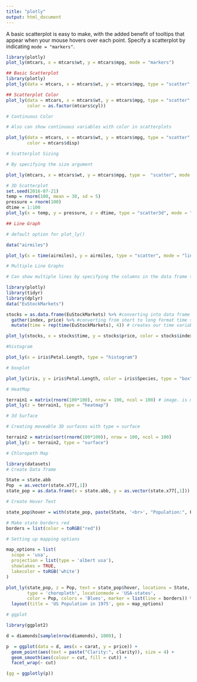 ```yaml
---
title: "plotly"
output: html_document
---
```


A basic scatterplot is easy to make, with the added benefit of tooltips that appear
when your mouse hovers over each point. Specify a scatterplot by indicating
`mode = "markers"`.

```r
library(plotly)
plot_ly(mtcars, x = mtcars$wt, y = mtcars$mpg, mode = "markers")

```


```r
## Basic Scatterplot
library(plotly)
plot_ly(data = mtcars, x = mtcars$wt, y = mtcars$mpg, type = "scatter", mode = "markers")

```


```r
## Scatterplot Color
plot_ly(data = mtcars, x = mtcars$wt, y = mtcars$mpg, type = "scatter", mode = "markers",
        color = as.factor(mtcars$cyl))
```


```r
# Continuous Color

# Also can show continuous variables with color in scatterplots

plot_ly(data = mtcars, x = mtcars$wt, y = mtcars$mpg, type = "scatter", mode = "markers",
        color = mtcars$disp)
```


```r
# Scatterplot Sizing

# By specifying the size argument

plot_ly(mtcars, x = mtcars$wt, y = mtcars$mpg, type =  "scatter", mode = "markers", color = as.factor(mtcars$cyl), size = mtcars$hp)

```

```r
# 3D Scatterplot
set.seed(2016-07-21)
temp = rnorm(100, mean = 30, sd = 5)
pressure = rnorm(100)
dtime = 1:100
plot_ly(x = temp, y = pressure, z = dtime, type = "scatter3d", mode = "markers", color = temp)
```

```r
## Line Graph

# default option for plot_ly()

data("airmiles")

plot_ly(x = time(airmiles), y = airmiles, type = "scatter", mode = "lines") # time(airmiles) gives the time period associated with airmiles
```


```r

# Multiple Line Graphs

# Can show multiple lines by specifying the columns in the data frame that separates the lines

library(plotly)
library(tidyr)
library(dplyr)
data("EuStockMarkets")

stocks = as.data.frame(EuStockMarkets) %>% #converting into data frame
  gather(index, price) %>% #converting from short to long format time series data. check head of stocks. tidyr
  mutate(time = rep(time(EuStockMarkets), 4)) # creates our time variable.

plot_ly(stocks, x = stocks$time, y = stocks$price, color = stocks$index, type = "scatter", mode = "lines")

```
```r
#histogram

plot_ly(x = iris$Petal.Length, type = "histogram")
```

```r
# boxplot

plot_ly(iris, y = iris$Petal.Length, color = iris$Species, type = "box")
```

```r
# HeatMap

terrain1 = matrix(rnorm(100*100), nrow = 100, ncol = 100) # image. is matrix, intensity value for row/column combination. create 100 random normal with 100 rows and 100 columns.
plot_ly(z = terrain1, type = "heatmap")

```


```r
# 3d Surface

# Creating moveable 3D surfaces with type = surface

terrain2 = matrix(sort(rnorm(100*100)), nrow = 100, ncol = 100)
plot_ly(z = terrain2, type = "surface")
```

```r
# Chloropeth Map

library(datasets)
# Create Data frame

State = state.abb
Pop  = as.vector(state.x77[,1])
state_pop = as.data.frame(x = state.abb, y = as.vector(state.x77[,1]))

# Create Hover Text

state_pop$hover = with(state_pop, paste(State, '<br>', "Population:", Pop))

# Make state borders red
borders = list(color = toRGB("red"))

# Setting up mapping options 

map_options = list(
  scope = 'usa',
  projection = list(type = 'albert usa'),
  showlakes = TRUE,
  lakecolor = toRGB('white')
)

plot_ly(state_pop, z = Pop, text = state_pop$hover, locations = State, 
        type = 'choropleth', locationmode = 'USA-states',
        color = Pop, colors = 'Blues', marker = list(line = borders)) %>%
  layout(title = 'US Population in 1975', geo = map_options)
```

```r
# ggplot

library(ggplot2)

d = diamonds[sample(nrow(diamonds), 1000), ]

p  = ggplot(data = d, aes(x = carat, y = price)) +
  geom_point(aes(text = paste("Clarity:", clarity)), size = 4) +
  geom_smooth(aes(colour = cut, fill = cut)) +
  facet_wrap(~ cut)

(gg = ggplotly(p))
```


